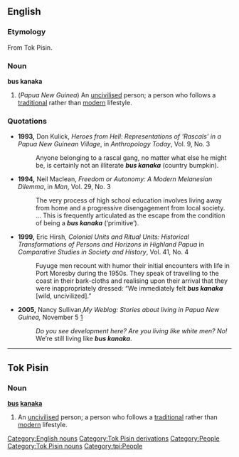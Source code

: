 ==English==
===Etymology===
From Tok Pisin.
===Noun===
'''bus kanaka'''

# (''Papua New Guinea'') An [[uncivilised]] person; a person who follows a [[traditional]] rather than [[modern]] lifestyle.
===Quotations===
*'''1993,''' Don Kulick, ''Heroes from Hell: Representations of 'Rascals' in a Papua New Guinean Village'', in ''Anthropology Today'', Vol. 9, No. 3
*:Anyone belonging to a rascal gang, no matter what else he might be, is certainly not an illiterate '''''bus kanaka''''' (country bumpkin).
*'''1994,''' Neil Maclean, ''Freedom or Autonomy: A Modern Melanesian Dilemma'', in ''Man'', Vol. 29, No. 3
*:The very process of high school education involves living away from home and a progressive disengagement from local society. ... This is frequently articulated as the escape from the condition of being a '''''bus kanaka''''' (‘primitive’).
*'''1999,''' Eric Hirsh, ''Colonial Units and Ritual Units: Historical Transformations of Persons and Horizons in Highland Papua'' in ''Comparative Studies in Society and History'', Vol. 41, No. 4
*:Fuyuge men recount with humor their initial encounters with life in Port Moresby during the 1950s. They speak of travelling to the coast in their bark-cloths and realising upon their arrival that they were inappropriately dressed: “We immediately felt '''''bus kanaka''''' [wild, uncivilized].”
*'''2005,''' Nancy Sullivan,''My Weblog: Stories about living in Papua New Guinea,'' November 5 [http://nancysullivan.typepad.com/my_weblog/2005/11/11_win_nasin.html]
*:''Do you see development here? Are you living like white men? No!'' We’re still living like '''''bus kanaka'''''.
[[Category:English nouns]]
[[Category:Tok Pisin derivations]]
[[Category:People]]
----
==Tok Pisin==
===Noun===
'''[[bus#Tok_Pisin|bus]] [[kanaka#Tok_Pisin|kanaka]]'''

# An [[uncivilised]] person; a person who follows a [[traditional]] rather than [[modern]] lifestyle.
[[Category:Tok Pisin nouns]]
[[Category:tpi:People]]